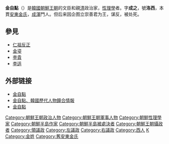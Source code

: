 {{Infobox Korean name
| hangul=김자점 
| hanja=[[wikt:金|金]][[wikt:自|自]][[wikt:點|點]]
| rr=Gim Ja-jeom
| mr=Kim Ja-jeom
| img=
| imgwidth=
| hangulja=성지
| hanjaja=[[wikt:成|成]][[wikt:之|之]]
| rrja=Sungji
| mrja=Seongji
| hangulho=낙서
| hanjaho=[[wikt:洛|洛]][[wikt:西|西]]
| rrho=Nagseo
| mrho=Nakseo
}}
'''金自點'''（{{bd|1588年||1651年||catIdx=J金}}）是[[韓國|韓國]][[朝鮮王朝|朝鮮王朝]]的文臣和親[[清朝|清]]政治家，[[性理學|性理學]]者。字'''成之'''，號'''洛西'''，本貫[[安東金氏|安東金氏]]，[[成渾|成渾]]門人。但后来因企图立崇善君为王，谋反，被处死。

== 參見 ==
* [[仁祖反正|仁祖反正]]
* [[金瑬|金瑬]]
* [[李貴|李貴]]
* [[李适_(朝鮮)|李适]]

== 外部链接 ==
* [http://100.naver.com/100.nhn?docid=32078 金自點] {{Wayback|url=http://100.naver.com/100.nhn?docid=32078 |date=20190701083358 }} {{ko}}
* [http://people.aks.ac.kr/front/tabCon/ppl/pplView.aks?pplId=PPL_6JOb_A1588_1_0002539 金自點、韓國歷代人物鐘合情報] {{Wayback|url=http://people.aks.ac.kr/front/tabCon/ppl/pplView.aks?pplId=PPL_6JOb_A1588_1_0002539 |date=20190701083358 }} {{ko}}
* [https://archive.is/20130104004659/http://koreandb.nate.com/history/people/detail?sn=8038 金自點] {{ko}}

{{朝鮮王朝攝政}}
{{領議政}}
{{左議政}}
{{右議政}}
{{korea-bio-stub}}

[[Category:朝鮮王朝政治人物|Category:朝鮮王朝政治人物]]
[[Category:朝鮮王朝軍事人物|Category:朝鮮王朝軍事人物]]
[[Category:朝鮮性理學家|Category:朝鮮性理學家]]
[[Category:朝鮮半島作家|Category:朝鮮半島作家]]
[[Category:朝鮮半島被處決者|Category:朝鮮半島被處決者]]
[[Category:朝鮮王朝攝政者|Category:朝鮮王朝攝政者]]
[[Category:領議政|Category:領議政]]
[[Category:左議政|Category:左議政]]
[[Category:右議政|Category:右議政]]
[[Category:西人|Category:西人]]
[[Category:全羅南道出身人物|K]]
[[Category:金姓|Category:金姓]]
[[Category:舊安東金氏|Category:舊安東金氏]]